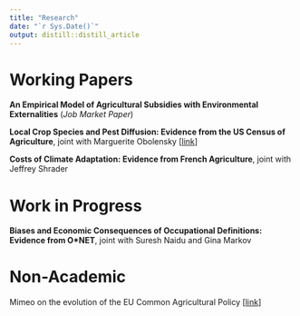 ```yaml
---
title: "Research"
date: "`r Sys.Date()`"
output: distill::distill_article
---
```


# Working Papers

**An Empirical Model of Agricultural Subsidies with Environmental Externalities** (*Job Market Paper*)

**Local Crop Species and Pest Diffusion: Evidence from the US Census of Agriculture**, joint with Marguerite Obolensky [[link](Crop_Diversity.pdf)]

**Costs of Climate Adaptation: Evidence from French Agriculture**, joint with Jeffrey Shrader

# Work in Progress

**Biases and Economic Consequences of Occupational Definitions: Evidence from O\*NET**, joint with Suresh Naidu and Gina Markov

# Non-Academic

Mimeo on the evolution of the EU Common Agricultural Policy [[link](CAP_subsidies.pdf)]
